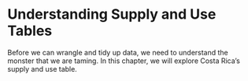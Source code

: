 # Understanding Supply and Use Tables {#sec-understanding-suts}

Before we can wrangle and tidy up data, we need to understand the monster that we are taming. In this chapter, we will explore Costa Rica's supply and use table.